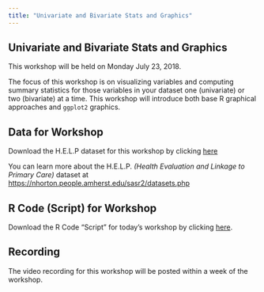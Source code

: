 ```yaml
---
title: "Univariate and Bivariate Stats and Graphics"
---
```


## Univariate and Bivariate Stats and Graphics

This workshop will be held on Monday July 23, 2018.

The focus of this workshop is on visualizing variables and computing summary statistics for those variables in your dataset one (univariate) or two (bivariate) at a time. This workshop will introduce both base R graphical approaches and `ggplot2` graphics.

## Data for Workshop

Download the H.E.L.P dataset for this workshop by clicking [here](https://github.com/melindahiggins2000/RWorkshops_EmorySON/blob/master/help.Rdata?raw=true)

You can learn more about the H.E.L.P. _(Health Evaluation and Linkage to Primary Care)_ dataset at [https://nhorton.people.amherst.edu/sasr2/datasets.php](https://nhorton.people.amherst.edu/sasr2/datasets.php)

## R Code (Script) for Workshop

Download the R Code "Script" for today's workshop by clicking [here](https://github.com/melindahiggins2000/RWorkshops_EmorySON/raw/master/uniBivariate.R).

## Recording

The video recording for this workshop will be posted within a week of the workshop.






